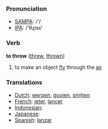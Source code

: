 === Pronunciation ===
*[[w:SAMPA|SAMPA]]: /'/
*[[w:IPA|IPA]]: /'θɻɔʊ/

=== Verb ===

'''to throw''' ([[threw]], [[thrown]])

# to make an object [[fly]] through the [[air]]

=== Translations ===
*[[Dutch]]: [[werpen]], [[gooien]], [[smijten]]
*[[French]]: [[jeter]], [[lancer]]
*[[Indonesian]]: [[]]
*[[Japanese]]: [[]]
*[[Spanish]]: [[lanzar]]
